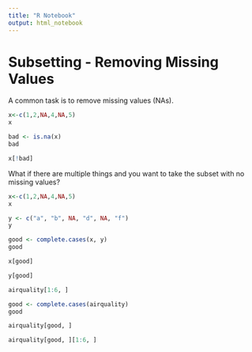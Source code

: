```yaml
---
title: "R Notebook"
output: html_notebook
---
```


# Subsetting - Removing Missing Values

A common task is to remove missing values (NAs).

```r
x<-c(1,2,NA,4,NA,5)
x
```




```r
bad <- is.na(x)
bad
```

```r
x[!bad]
```

What if there are multiple things and you want to take the subset with no missing values?

```r
x<-c(1,2,NA,4,NA,5)
x
```
```r
y <- c("a", "b", NA, "d", NA, "f")
y
```
```r
good <- complete.cases(x, y)
good
```
```r
x[good]
```
```r
y[good]
```
```r
airquality[1:6, ]
```

```r
good <- complete.cases(airquality)
good
```
```r
airquality[good, ]
```

```r
airquality[good, ][1:6, ]
```

